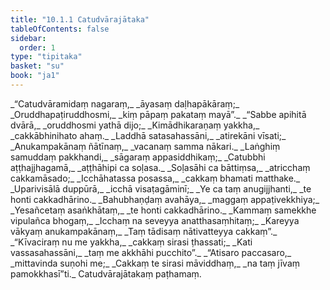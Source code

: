 ```yaml
---
title: "10.1.1 Catudvārajātaka"
tableOfContents: false
sidebar:
  order: 1
type: "tipitaka"
basket: "su"
book: "ja1"
---
```



<DynamicBreadcrumb />

<Division number="1" book="ja1" bookNo="22" page="36">

<Paragraph number="1909" type="verses" book="ja1">
_“Catudvāramidaṃ nagaraṃ,_  
_āyasaṃ daḷhapākāraṃ;_  
_Oruddhapaṭiruddhosmi,_  
_kiṃ pāpaṃ pakataṃ mayā”._  

</Paragraph>

</Division>
<Division number="2" book="ja1" bookNo="22" page="36">

<Paragraph number="1910" type="verses" book="ja1">
_“Sabbe apihitā dvārā,_  
_oruddhosmi yathā dijo;_  
_Kimādhikaraṇaṃ yakkha,_  
_cakkābhinihato ahaṃ._  

</Paragraph>

</Division>
<Division number="3" book="ja1" bookNo="22" page="71">

<Paragraph number="1911" type="verses" book="ja1">
_Laddhā satasahassāni,_  
_atirekāni vīsati;_  
_Anukampakānaṃ ñātīnaṃ,_  
_vacanaṃ samma nākari._  

</Paragraph>

</Division>
<Division number="4" book="ja1" bookNo="22" page="36">

<Paragraph number="1912" type="verses" book="ja1">
_Laṅghiṃ samuddaṃ pakkhandi,_  
_sāgaraṃ appasiddhikaṃ;_  
_Catubbhi aṭṭhajjhagamā,_  
_aṭṭhāhipi ca soḷasa._  

</Paragraph>

</Division>
<Division number="5" book="ja1" bookNo="22" page="36">

<Paragraph number="1913" type="verses" book="ja1">
_Soḷasāhi ca bāttiṃsa,_  
_atricchaṃ cakkamāsado;_  
_Icchāhatassa posassa,_  
_cakkaṃ bhamati matthake._  

</Paragraph>

</Division>
<Division number="6" book="ja1" bookNo="22" page="36">

<Paragraph number="1914" type="verses" book="ja1">
_Uparivisālā duppūrā,_  
_icchā visaṭagāminī;_  
_Ye ca taṃ anugijjhanti,_  
_te honti cakkadhārino._  

</Paragraph>

</Division>
<Division number="7" book="ja1" bookNo="22" page="37">

<Paragraph number="1915" type="verses" book="ja1">
_Bahubhaṇḍaṃ avahāya,_  
_maggaṃ appaṭivekkhiya;_  
_Yesañcetaṃ asaṅkhātaṃ,_  
_te honti cakkadhārino._  

</Paragraph>

</Division>
<Division number="8" book="ja1" bookNo="22" page="37">

<Paragraph number="1916" type="verses" book="ja1">
_Kammaṃ samekkhe vipulañca bhogaṃ,_  
_Icchaṃ na seveyya anatthasaṃhitaṃ;_  
_Kareyya vākyaṃ anukampakānaṃ,_  
_Taṃ tādisaṃ nātivatteyya cakkaṃ”._  

</Paragraph>

</Division>
<Division number="9" book="ja1" bookNo="22" page="37">

<Paragraph number="1917" type="verses" book="ja1">
_“Kīvaciraṃ nu me yakkha,_  
_cakkaṃ sirasi ṭhassati;_  
_Kati vassasahassāni,_  
_taṃ me akkhāhi pucchito”._  

</Paragraph>

</Division>
<Division number="10" book="ja1" bookNo="22" page="37">

<Paragraph number="1918" type="verses" book="ja1">
_“Atisaro paccasaro,_  
_mittavinda suṇohi me;_  
_Cakkaṃ te sirasi māviddhaṃ,_  
_na taṃ jīvaṃ pamokkhasī”ti._  


</Paragraph>
</Division>

<Paragraph number="1919" type="center" book="ja1">
Catudvārajātakaṃ paṭhamaṃ.
</Paragraph>